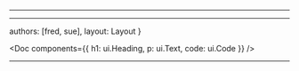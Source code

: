 
---






---

authors: [fred, sue],
layout: Layout
}

  <Doc     components={{
        h1: ui.Heading,
         p:    ui.Text,
      code:     ui.Code
         }}
      />

---

